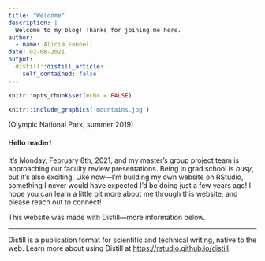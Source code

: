 ```yaml
---
title: "Welcome"
description: |
  Welcome to my blog! Thanks for joining me here.
author:
  - name: Alicia Fennell
date: 02-08-2021
output:
  distill::distill_article:
    self_contained: false
---
```



```r
knitr::opts_chunk$set(echo = FALSE)
```


```r

knitr::include_graphics('mountains.jpg')
```
(Olympic National Park, summer 2019)

#### Hello reader! 

It's Monday, February 8th, 2021, and my master's group project team is approaching our faculty review presentations. Being in grad school is *busy*, but it's also exciting. Like now&mdash;I'm building my own website on RStudio, something I never would have expected I'd be doing just a few years ago! I hope you can learn a little bit more about me through this website, and please reach out to connect! 


This website was made with Distill&mdash;more information below. 

---

Distill is a publication format for scientific and technical writing, native to the web.
Learn more about using Distill at <https://rstudio.github.io/distill>.
